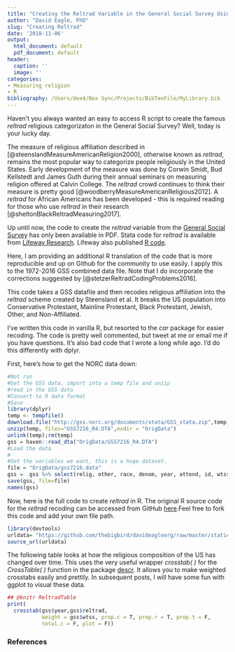 ```yaml
---
title: "Creating the Reltrad Variable in the General Social Survey Using R"
author: "David Eagle, PhD"
slug: "Creating Reltrad"
date: '2018-11-06'
output:
  html_document: default
  pdf_document: default
header:
  caption: ''
  image: ''
categories:
- Measuring religion
- R
bibliography: /Users/dee4/Box Sync/Projects/BibTexFile/MyLibrary.bib
---
```

Haven't you always wanted an easy to access R script to create the famous _reltrad_ religious categorizaton in the General Social Survey? Well, today is your lucky day.

The measure of religious affiliation described in [@steenslandMeasureAmericanReligion2000], otherwise known as _reltrad_, remains the most popular way to categorize people religiously in the United States. Early development of the measure was done by Corwin Smidt, Bud Kellstedt and James Guth during their annual seminars on measuring religion offered at Calvin College. The _reltrad_ crowd continues to think their measure is pretty good [@woodberryMeasureAmericanReligious2012]. A _reltrad_ for African Americans has been developed - this is required reading for those who use _reltrad_ in their research [@sheltonBlackReltradMeasuring2017].

Up until now, the code to create the _reltrad_ variable from the [General Social Survey](http://gss.norc.org/) has only been available in PDF. Stata code for _reltrad_ is available from [Lifeway Research](http://lifewayresearch.com/wp-content/uploads/2016/02/Stata_coding_reltrad_2_19_2016.pdf). Lifeway also published [R code](http://lifewayresearch.com/wp-content/uploads/2017/02/reltrad-R-Coding-2.19.2016.pdf).

Here, I am providing an additional R translation of the code that is more reproducible and up on Github for the community to use easily. I apply this to the 1972-2016 GSS combined data file. Note that I do incorporate the corrections suggested by [@stetzerReltradCodingProblems2016].

This code takes a GSS datafile and then recodes religious affiliation into the _reltrad_ scheme created by Steensland et al. It breaks the US population into Conservative Protestant, Mainline Protestant, Black Protestant, Jewish, Other, and Non-Affiliated.

I've written this code in vanilla R, but resorted to the _car_ package for easier recoding. The code is pretty well commented, but tweet at me or email me if you have questions. It's also bad code that I wrote a long while ago. I'd do this differently with dplyr.

First, here's how to get the NORC data down:
```r
#Not run
#Get the GSS data, import into a temp file and unzip
#read in the GSS data
#Convert to R data format
#Save
library(dplyr)
temp <- tempfile()
download.file("http://gss.norc.org/documents/stata/GSS_stata.zip",temp)
unzip(temp, files="GSS7216_R4.DTA",exdir = "OrigData")
unlink(temp);rm(temp)
gss = haven::read_dta("OrigData/GSS7216_R4.DTA")
#Load the data
#
#Get the variables we want, this is a huge dataset.
file = "OrigData/gss7216.data"
gss =  gss %>% select(relig, other, race, denom, year, attend, id, wtssall, sample)
save(gss, file=file)
names(gss)
```

Now, here is the full code to create _reltrad_ in R. The original R source code for the _reltrad_ recoding can be accessed from GitHub [here](https://github.com/thebigbird/davideagleorg/blob/master/content/post/ReltradGSS.R).Feel free to fork this code and add your own file path.

```r
library(devtools)
urldata= "https://github.com/thebigbird/davideagleorg/raw/master/static/files/ReltradGSS.R"
source_url(urldata)
```

The following table looks at how the religious composition of the US has changed over time. This uses the very useful wrapper _crosstab( )_ for the _CrossTable( )_ function in the package  [descr](https://cran.r-project.org/web/packages/descr/descr.pdf). It allows you to make weighted crosstabs easily and prettily. In subsequent posts, I will have some fun with ggplot to visual these data.

```r
## @knitr ReltradTable
print(
  crosstab(gss$year,gss$reltrad,
           weight = gss$wtss, prop.c = T, prop.r = T, prop.t = F, 
           total.c = F, plot = F))
```

### References


